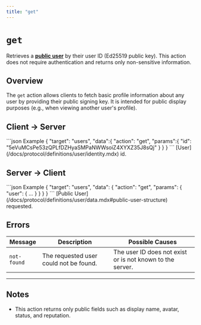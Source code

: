 ```yaml
---
title: "get"
---
```



# `get`

Retrieves a [**public user**](/docs/protocol/definitions/user/data.mdx#public-user-structure) by their user ID (Ed25519 public key). This action does not require authentication and returns only non-sensitive information.

## Overview

The `get` action allows clients to fetch basic profile information about any user by providing their public signing key. It is intended for public display purposes (e.g., when viewing another user's profile).

## Client → Server

<SchemaExample path="/comms/users/get.json">
```json Example
{
    "target": "users",
    "data":{
        "action": "get",
        "params":{
            "id": "5eVuMCsPe53zQPLfDZHyaSMPaNWWsoiZ4XYXZ35J8sQj"
        }
    }
}
```
</SchemaExample>

<ParamsList>
    <Param name="id" type="string" required>
        [User](/docs/protocol/definitions/user/identity.mdx) id.
    </Param>
</ParamsList>


## Server → Client

<SchemaExample path="/comms/users/get-response.json">
```json Example
{
    "target": "users",
    "data": {
        "action": "get",
        "params": {
            "user": {  ...  }
        }
    }
}
```
</SchemaExample>

<ParamsList>
    <Param name="user" type="object" required>
        [Public User](/docs/protocol/definitions/user/data.mdx#public-user-structure) requested.
    </Param>
</ParamsList>

## Errors

| Message        | Description                                 | Possible Causes                                                       |
|----------------|---------------------------------------------|-----------------------------------------------------------------------|
| `not-found`    | The requested user could not be found.      | The user ID does not exist or is not known to the server.             |

---

## Notes

- This action returns only public fields such as display name, avatar, status, and reputation.
